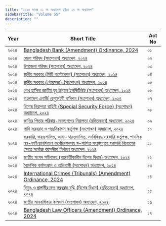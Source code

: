 ```yaml
---
title: "২০২৪ সনের ০১ নং অধ্যাদেশ হইতে ১৭ নং অধ্যাদেশ"
sidebarTitle: "Volume 55"
description: ""
---
```


| Year | Short Title | Act No |
|------|-------------|--------|
| ২০২৪ | [Bangladesh Bank (Amendment) Ordinance, 2024](/laws/volume-55/act-1494) | ০১ |
| ২০২৪ | [জেলা পরিষদ (সংশোধন) অধ্যাদেশ, ২০২৪](/laws/volume-55/act-1498) | ০২ |
| ২০২৪ | [উপজেলা পরিষদ (সংশোধন) অধ্যাদেশ, ২০২৪](/laws/volume-55/act-1499) | ০৩ |
| ২০২৪ | [স্থানীয় সরকার (সিটি কর্পোরেশন) (সংশোধন) অধ্যাদেশ, ২০২৪](/laws/volume-55/act-1500) | ০৪ |
| ২০২৪ | [স্থানীয় সরকার (পৌরসভা) (সংশোধন) অধ্যাদেশ, ২০২৪](/laws/volume-55/act-1501) | ০৫ |
| ২০২৪ | [শেখ হাসিনা জাতীয় যুব উন্নয়ন ইনস্টিটিউট (সংশোধন) অধ্যাদেশ, ২০২৪](/laws/volume-55/act-1502) | ০৬ |
| ২০২৪ | [বাংলাদেশ এনার্জি রেগুলেটরী কমিশন (সংশোধন) অধ্যাদেশ, ২০২৪](/laws/volume-55/act-1503) | ০৭ |
| ২০২৪ | [বিশেষ নিরাপত্তা বাহিনী (Special Security Force) (সংশোধন) অধ্যাদেশ, ২০২৪](/laws/volume-55/act-1504) | ০৮ |
| ২০২৪ | [জাতির পিতার পরিবার-সদস্যগণের নিরাপত্তা (রহিতকরণ) অধ্যাদেশ, ২০২৪](/laws/volume-55/act-1505) | ০৯ |
| ২০২৪ | [পানি সরবরাহ ও পয়ঃনিষ্কাশন কর্তৃপক্ষ (সংশোধন) অধ্যাদেশ, ২০২৪](/laws/volume-55/act-1506) | ১০ |
| ২০২৪ | [সরকারি, স্বায়ত্তশাসিত, আধা-স্বায়ত্তশাসিত, সংবিধিবদ্ধ সরকারি কর্তৃপক্ষ, পাবলিক নন-ফাইন্যানসিয়াল কর্পোরেশনসহ স্ব-শাসিত সংস্থাসমূহে সরাসরি নিয়োগের ক্ষেত্রে সর্বোচ্চ বয়সসীমা নির্ধারণ অধ্যাদেশ, ২০২৪](/laws/volume-55/act-1507) | ১১ |
| ২০২৪ | [জাতীয় সংসদ সচিবালয় (অন্তর্বর্তীকালীন বিশেষ বিধান) অধ্যাদেশ, ২০২৪](/laws/volume-55/act-1508) | ১২ |
| ২০২৪ | [বৈদেশিক কর্মসংস্থান ও অভিবাসী (সংশোধন) অধ্যাদেশ, ২০২৪](/laws/volume-55/act-1509) | ১৩ |
| ২০২৪ | [International Crimes (Tribunals) (Amendment) Ordinance, 2024](/laws/volume-55/act-1510) | ১৪ |
| ২০২৪ | [বিদ্যুৎ ও জ্বালানীর দ্রুত সরবরাহ বৃদ্ধি (বিশেষ বিধান) (রহিতকরণ) অধ্যাদেশ, ২০২৪](/laws/volume-55/act-1511) | ১৫ |
| ২০২৪ | [জাতীয় মানবাধিকার কমিশন (সংশোধন) অধ্যাদেশ, ২০২৪](/laws/volume-55/act-1512) | ১৬ |
| ২০২৪ | [Bangladesh Law Officers (Amendment) Ordinance, 2024](/laws/volume-55/act-1513) | ১৭ |
